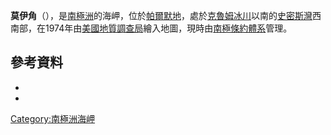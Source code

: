 {{coord|70|19|S|62|23|W|source:GNIS|display=title}}

'''莫伊角'''（{{lang-en|Moe Point}}），是[[南極洲|南極洲]]的海岬，位於[[帕爾默地|帕爾默地]]，處於[[克魯姆冰川_(帕爾默地)|克魯姆冰川]]以南的[[史密斯灣_(帕爾默地)|史密斯灣]]西南部，在1974年由[[美國地質調查局|美國地質調查局]]繪入地圖，現時由[[南極條約體系|南極條約體系]]管理。

==參考資料==
*{{cite gnis | type = antarid | id = 10111| name = Moe Point | accessdate = 2013-10-28}}
*{{usgs-gazetteer|id=10111}}

{{Antarctica-geo-stub}}
[[Category:南極洲海岬|Category:南極洲海岬]]